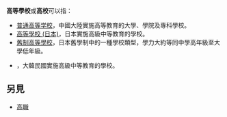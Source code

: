 '''高等學校'''或'''高校'''可以指：
* [[普通高等学校|普通高等学校]]，中國大陸實施高等教育的大學、學院及專科學校。
* [[高等學校_(日本)|高等學校 (日本)]]，日本實施高級中等教育的學校。
* [[舊制高等學校|舊制高等學校]]，日本舊學制中的一種學校類型，學力大約等同中學高年級至大學低年級。
* {{link-ko|高等學校 (韓國)|대한민국의 고등학교}}，大韓民國實施高級中等教育的學校。

== 另見 ==
* [[高職|高職]]

{{disambiguation|CAT=四字消歧義}}